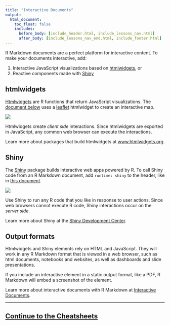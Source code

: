 ```yaml
---
title: "Interactive Documents"
output:
  html_document:
    toc_float: false
    includes:
      before_body: [include_header.html, include_lessons_nav.html]
      after_body: [include_lessons_nav_end.html, include_footer.html]
---
```


R Markdown documents are a perfect platform for interactive content. To make your documents interactive, add:

1. Interactive JavaScript visualizations based on [htmlwidgets](http://www.htmlwidgets.org/), or
2. Reactive components made with [Shiny](http://shiny.rstudio.com/)

## htmlwidgets

[Htmlwidgets](http://www.htmlwidgets.org/) are R functions that return JavaScript visualizations. The [document below](demos/13-htmlwidget.Rmd) uses a [leaflet](http://rstudio.github.io/leaflet/) htmlwidget to create an interactive map. 

![](lesson-images/interactive-1-htmlwidget.png)
</br>

Htmlwidgets create *client side* interactions. Since htmlwidgets are exported in JavaScript, any common web browser can execute the interactions.

Learn more about packages that build htmlwidgets at [www.htmlwidgets.org](http://www.htmlwidgets.org/showcase_leaflet.html).

## Shiny

The [Shiny](http://shiny.rstudio.com/) package builds interactive web apps powered by R. To call Shiny code from an R Markdown document, add `runtime: shiny` to the header, like in [this document](demos/14-shiny.Rmd).

![](lesson-images/interactive-2-shiny.png)
</br>

Use Shiny to run any R code that you like in response to user actions. Since web browsers cannot execute R code, Shiny interactions occur on the *server side*.

Learn more about Shiny at the [Shiny Development Center](http://shiny.rstudio.com/).

## Output formats

Htmlwidgets and Shiny elements rely on HTML and JavaScript. They will work in any R Markdown format that is viewed in a web browser, such as html documents, notebooks and websites, as well as dashboards and slide presentations.

If you include an interactive element in a static output format, like a PDF, R Markdown will embed a screenshot of the element.

Learn more about interactive documents with R Markdown at [Interactive Documents](http://rmarkdown.rstudio.com/authoring_shiny.html). 

****

## [Continue to the Cheatsheets](lesson-15.html)
